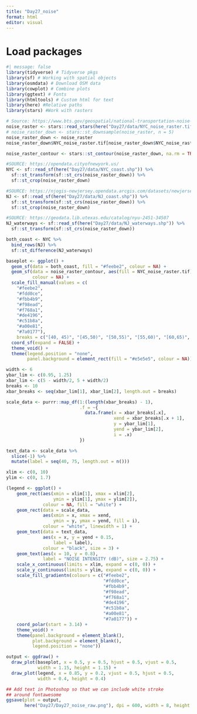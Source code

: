 ```yaml
---
title: "Day27_noise"
format: html
editor: visual
---
```


# Load packages

```r
#| message: false
library(tidyverse) # Tidyverse pkgs
library(sf) # Working with spatial objects
library(osmdata) # Download OSM data
library(cowplot) # Combine plots
library(ggtext) # Fonts
library(htmltools) # Custom html for text
library(here) #Relative paths
library(stars) #Work with rasters
```

```r
# Source: https://www.bts.gov/geospatial/national-transportation-noise-map
noise_raster <- stars::read_stars(here("Day27/data/NYC_noise_raster.tif"))
# noise_raster_down <- stars::st_downsample(noise_raster, n = 5)
noise_raster_down <- noise_raster
noise_raster_down$NYC_noise_raster.tif[noise_raster_down$NYC_noise_raster.tif < 40] <- NA

noise_raster_contour <- stars::st_contour(noise_raster_down, na.rm = TRUE, breaks = seq(40, 75, 5))
```

```r
#SOURCE: https://opendata.cityofnewyork.us/
NYC <- sf::read_sf(here("Day27/data/NYC_coast.shp")) %>% 
  sf::st_transform(sf::st_crs(noise_raster_down)) %>% 
  sf::st_crop(noise_raster_down)

#SOURCE: https://njogis-newjersey.opendata.arcgis.com/datasets/newjersey::county-boundaries-of-nj-hosted-3857/about
NJ <- sf::read_sf(here("Day27/data/NJ_coast.shp")) %>% 
  sf::st_transform(sf::st_crs(noise_raster_down)) %>% 
  sf::st_crop(noise_raster_down)

#SOURCE: https://geodata.lib.utexas.edu/catalog/nyu-2451-34507
NJ_waterways <- sf::read_sf(here("Day27/data/NJ_waterways.shp")) %>% 
  sf::st_transform(sf::st_crs(noise_raster_down))

both_coast <- NYC %>% 
  bind_rows(NJ) %>% 
  sf::st_difference(NJ_waterways)
```

```r
baseplot <- ggplot() +
  geom_sf(data = both_coast, fill = "#feebe2", colour = NA) +
  geom_sf(data = noise_raster_contour, aes(fill = NYC_noise_raster.tif),
          colour = NA) +
  scale_fill_manual(values = c(
    "#feebe2",
    "#fdd0ce",
    "#fbb4b9",
    "#f98ead",
    "#f768a1",
    "#de4196",
    "#c51b8a",
    "#a00e81",
    "#7a0177"),
    breaks = c("[40, 45)", "[45,50)", "[50,55)", "[55,60)", "[60,65)", "[65,70)", "[70,75)", "[75,Inf)")) +
  coord_sf(expand = FALSE) +
  theme_void() +
  theme(legend.position = "none",
        panel.background = element_rect(fill = "#e5e5e5", colour = NA))
```

```r
width <- 6
ybar_lim <- c(0.95, 1.25)
xbar_lim <- c(5 - width/2, 5 + width/2)
breaks <- 10
xbar_breaks <- seq(xbar_lim[1], xbar_lim[2], length.out = breaks)

scale_data <- purrr::map_df(1:(length(xbar_breaks) - 1),
                            .f = ~{
                              data.frame(x = xbar_breaks[.x],
                                         xend = xbar_breaks[.x + 1],
                                         y = ybar_lim[1],
                                         yend = ybar_lim[2],
                                         i = .x)
                            })

text_data <- scale_data %>% 
  slice(-1) %>% 
  mutate(label = seq(40, 75, length.out = n()))

xlim <- c(0, 10)
ylim <- c(0, 1.7)

(legend <- ggplot() +
    geom_rect(aes(xmin = xlim[1], xmax = xlim[2],
                  ymin = ylim[1], ymax = ylim[2]),
              colour = NA, fill = "white") +
    geom_rect(data = scale_data,
              aes(xmin = x, xmax = xend,
                  ymin = y, ymax = yend, fill = i),
              colour = "white", linewidth = 1) +
    geom_text(data = text_data,
              aes(x = x, y = yend + 0.15,
                  label = label),
              colour = "black", size = 3) +
    geom_text(aes(x = 10, y = 0.8),
              label = "NOISE INTENSITY (dB)", size = 2.75) +
    scale_x_continuous(limits = xlim, expand = c(0, 0)) +
    scale_y_continuous(limits = ylim, expand = c(0, 0)) +
    scale_fill_gradientn(colours = c("#feebe2",
                                     "#fdd0ce",
                                     "#fbb4b9",
                                     "#f98ead",
                                     "#f768a1",
                                     "#de4196",
                                     "#c51b8a",
                                     "#a00e81",
                                     "#7a0177")) +
    coord_polar(start = 3.14) +
    theme_void() +
    theme(panel.background = element_blank(),
          plot.background = element_blank(),
          legend.position = "none"))
```

```r
output <- ggdraw() +
  draw_plot(baseplot, x = 0.5, y = 0.5, hjust = 0.5, vjust = 0.5,
            width = 1.15, height = 1.15) +
  draw_plot(legend, x = 0.85, y = 0.2, vjust = 0.5, hjust = 0.5,
            width = 0.4, height = 0.4)

## Add text in Photoshop so that we can include white stroke
## around fontawesome
ggsave(plot = output,
       here("Day27/Day27_noise_raw.png"), dpi = 600, width = 8, height = 6)
```




